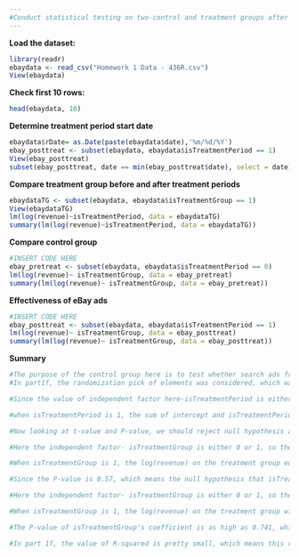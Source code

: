 ---
#Conduct statistical testing on two-control and treatment groups after randomization check
---

**Load the dataset:**
```{r Question 1A}
library(readr)
ebaydata <- read_csv("Homework 1 Data - 436R.csv")
View(ebaydata)
```


**Check first 10 rows:**
```{r Question 1B}
head(ebaydata, 10)
```


**Determine treatment period start date**
```{r Question 1C}
ebaydata$rDate= as.Date(paste(ebaydata$date),'%m/%d/%Y')
ebay_posttreat <- subset(ebaydata, ebaydata$isTreatmentPeriod == 1)
View(ebay_posttreat)
subset(ebay_posttreat, date == min(ebay_posttreat$date), select = date)
```

**Compare treatment group before and after treatment periods**
```{r Question 1D}
ebaydataTG <- subset(ebaydata, ebaydata$isTreatmentGroup == 1)
View(ebaydataTG)
lm(log(revenue)~isTreatmentPeriod, data = ebaydataTG)
summary(lm(log(revenue)~isTreatmentPeriod, data = ebaydataTG))
```


**Compare control group**
```{r Question 1E}
#INSERT CODE HERE
ebay_pretreat <- subset(ebaydata, ebaydata$isTreatmentPeriod == 0)
lm(log(revenue)~ isTreatmentGroup, data = ebay_pretreat)
summary(lm(log(revenue)~ isTreatmentGroup, data = ebay_pretreat))
```


**Effectiveness of eBay ads**
```{r Question 1F}
#INSERT CODE HERE
ebay_posttreat <- subset(ebaydata, ebaydata$isTreatmentPeriod == 1)
lm(log(revenue)~ isTreatmentGroup, data = ebay_posttreat)
summary(lm(log(revenue)~ isTreatmentGroup, data = ebay_posttreat))
```

**Summary**
```{r}
#The purpose of the control group here is to test whether search ads from ebay shown leads to changes on revenue. 
#In part1f, the randomization pick of elements was considered, which was not considered in part1d.

#Since the value of independent factor here-isTreatmentPeriod is either 0 or 1, the binary0-1 case's regression result shows that when isTreatmentPeriod is 0, the intercept 10.94865 represents log(revenue) on pre-treatment period when there are search ads from ebay. 

#when isTreatmentPeriod is 1, the sum of intercept and isTreatmentPeriod coefficients represent log(revenue) on treatment period without ads, which is 10.90925.

#Now looking at t-value and P-value, we should reject null hypothesis about intercept that its coefficient is 0 since p-value is too low and we should reject null hypothesis about isTreatmentPeriod that its coefficient is 0 since P-value is still smaller than 0.05, which means that on treatmentgroup, if there are no reasearch ads, revenue decreases.  

#Here the independent factor- isTreatmentGroup is either 0 or 1, so the binary regression's result shows that when isTreatmentGroup is 0, the log(revenue) on the control group equals to intercept coefficient which is 10.96273. 

#When isTreatmentGroup is 1, the log(revenue) on the treatment group equals to the sum of intercept and isTreatmentGroup's coefficient, which means the coefficient of isTreatmentGroup presents log(revenue) differences on these two groups. 

#Since the P-value is 0.57, which means the null hypothesis that isTreatmentGroup's coefficient equals 0 can not be rejected and thus there is no statistically significant difference between the two groups before treatment. 

#Here the independent factor- isTreatmentGroup is either 0 or 1, so the binary regression's result shows that when isTreatmentGroup is 0, the log(revenue) on the control group with ads equals to intercept coefficient which is 10.91674.

#When isTreatmentGroup is 1, the log(revenue) on the treatment group without ads equals to the sum of intercept and isTreatmentGroup's coefficient, which means the coefficient of isTreatmentGroup presents log(revenue) differences on these two groups. 

#The P-value of isTreatmentGroup's coefficient is as high as 0.741, which means we can not reject the null hypothesis that it equals 0 and this means there is no statistically significant differences in revenue between these two groups after treatment.

#In part 1f, the value of R-squared is pretty small, which means this regression model does not fit well the relationship between log(revenue) and isTreatmentGroup.Thus, it will diminish the confidence in estimate of the effectiveness of ads using the regression outputs. 

```


